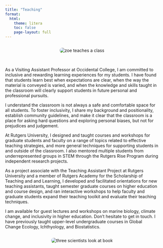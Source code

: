 ```yaml
---
title: "Teaching"
format:
  html:
    theme: litera
    toc: false
    page-layout: full
---
```


```{=html}
<style>
/* Center images in a row */
.image-row {
  display: flex;
  justify-content: center;
  gap: 2rem; /* spacing between images */
  margin-bottom: 2rem;
}
.image-row img {
  border-radius: 8px;
  max-width: 500px; /* adjust as needed */
  height: auto;
}

</style>
```
::: image-row
![](images/zoe_teach.jpg){alt="zoe teaches a class"}
:::

As a Visiting Assistant Professor at Occidental College, I am committed to inclusive and rewarding learning experiences for my students. I have found that students learn best when expectations are clear, when the way the material is conveyed is varied, and when the knowledge and skills taught in the classroom will clearly support students in future personal and professional pursuits.

I understand the classroom is not always a safe and comfortable space for all students. To foster inclusivity, I share my background and positionality, establish community guidelines, and make it clear that the classroom is a place for asking hard questions and exploring personal biases, but not for prejudices and judgement.

At Rutgers University, I designed and taught courses and workshops for graduate students and faculty on a range of topics related to effective teaching strategies, and more general techniques for supporting students in and outside of the classroom. I also mentored multiple students from underrepresented groups in STEM through the Rutgers Rise Program during independent research projects.

As a project associate with the Teaching Assistant Project at Rutgers University and a member of Rutgers Academy for the Scholarship of Teaching and and Learning, I developed and facilitated orientations for new teaching assistants, taught semester graduate courses on higher education and course design, and ran interactive workshops to help faculty and graduate students expand their teaching toolkit and evaluate their teaching techniques.

I am available for guest lectures and workshops on marine biology, climate change, and inclusivity in higher education. Don't hesitate to get in touch. I have previously taught upper-level undergraduate courses in Global Change Ecology, Ichthyology, and Biostatistics.

::: image-row
![](images/teach_book.jpg){alt="three scientists look at book"}
:::
